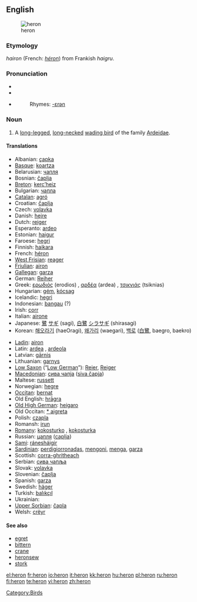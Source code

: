 {{see|héron}}
{{wikipedia|dab=heron (disambiguation)|héron}}
==English==

[[Image:Urban Heron.JPG|thumb|heron ]]

{{wikipedia}}

===Etymology===
{{OF.}} ''hairon'' (French: ''[[héron]]'') from Frankish ''haigru''.

===Pronunciation===
*{{IPA|/ˈhɛrən/}}
*{{SAMPA|/"hEr@n/}}
*{{audio|en-us-heron.ogg|Audio (US)}}
*:Rhymes: [[Rhymes:English:-ɛrən|-ɛrən]]

===Noun===
{{en-noun}}

# A [[long-legged]], [[long-necked]] [[wading bird]] of the family [[Ardeidae]].

====Translations====
{{trans-top|bird}}
* Albanian: [[çapka]]
* [[Basque]]: [[koartza]]
* Belarusian: [[чапля]]
* Bosnian: [[čaplja]] {{f}}
* [[Breton]]: [[kerc’heiz]] {{f}}
* Bulgarian: [[чапла]] {{f}}
* [[Catalan]]: [[agró]]
* Croatian: [[čaplja]]
* Czech: [[volavka]] {{f}}
* Danish: [[hejre]]
* Dutch: [[reiger]] {{m}}
* Esperanto: [[ardeo]]
* Estonian: [[haigur]]
* Faroese: [[hegri]]
* Finnish: [[haikara]]
* French: [[héron]] {{m}}
* [[West Frisian]]: [[reager]]
* [[Friulian]]: [[airon]]
* [[Gallegan]]: [[garza]]
* German: [[Reiher]] {{m}}
* Greek: [[ερωδιός]] (erodios) {{m}} , [[αρδέα]] (ardea) {{f}}, [[τσικνιάς]] (tsiknias) {{m}}
* Hungarian: [[gém]], [[kócsag]]
* Icelandic: [[hegri]]
* Indonesian: [[bangau]] (?)
* Irish: [[corr]]
* Italian: [[airone]] {{m}}
* Japanese: [[鷺]] [[サギ]] (sagi), [[白鷺]] [[シラサギ]] (shirasagi)
* Korean: [[해오라기]] (haeOragi), [[왜가리]] (waegari), [[백로]] ([[白鷺]], baegro, baekro)
{{trans-mid}}
* [[Ladin]]: [[airon]]
* Latin: [[ardea]] {{f}}, [[ardeola]] {{f}}
* Latvian: [[gārnis]]
* Lithuanian: [[garnys]]
* [[Low Saxon]] (“[[Low German]]”): [[Reier]], [[Reiger]] {{m}}
* [[Macedonian]]: [[сива чапjа]] ([[siva čapja]])
* Maltese: [[russett]]
* Norwegian: [[hegre]]
* [[Occitan]]: [[bernat]]
* Old English: [[hragra|hrāgra]] {{m}}
* [[Old High German]]: [[heigaro]] {{m}}
* Old Occitan: [[* aigreta]]
* Polish: [[czapla]] {{f}}
* Romansh: [[irun]]
* [[Romany]]: [[kokosturko]] {{m}}, [[kokosturka]] {{f}}
* Russian: [[цапля]] ([[caplja]]) '' ''
* [[Sami]]: [[ránesháigir]]
* [[Sardinian]]: [[perdigiorronadas]], [[mengoni]], [[menga]], [[garza]]
* Scottish: [[corra-ghritheach]]
* Serbian: [[сива чапља]]
* Slovak: [[volavka]]
* Slovenian: [[čaplja]] {{f}}
* Spanish: [[garza]] {{f}}
* Swedish: [[häger]]
* Turkish: [[balıkçıl]]
* Ukrainian: {{t|uk|чапля|f|sc=Cyrl|tr=čáplja}}
* [[Upper Sorbian]]: [[čapla]]
* Welsh: [[crëyr]]
{{trans-bottom}}

====See also====
* [[egret]]
* [[bittern]]
* [[crane]]
* [[heronsew]]
* [[stork]]

[[Category:Birds]]

[[el:heron]]
[[fr:heron]]
[[io:heron]]
[[it:heron]]
[[kk:heron]]
[[hu:heron]]
[[pl:heron]]
[[ru:heron]]
[[fi:heron]]
[[te:heron]]
[[vi:heron]]
[[zh:heron]]